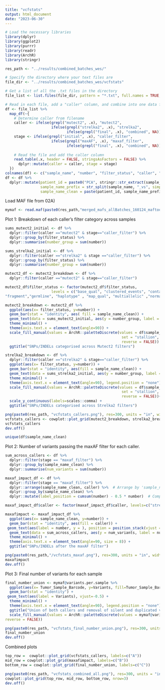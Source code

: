 ```yaml
---
title: "vcfstats"
output: html_document
date: "2023-06-30"
---
```


```r
# Load the necessary libraries
library(dplyr)
library(ggplot2)
library(purrr)
library(readr)
library(ArchR)
library(stringr)

res_path <- "../results/combined_batches_wes/"
```

```r
# Specify the directory where your text files are
file_dir <- "../results/combined_batches_wes/vcfstats" 

# Get a list of all the .txt files in the directory
file_list <- list.files(file_dir, pattern = "*.txt", full.names = TRUE, recursive=TRUE)

# Read in each file, add a "caller" column, and combine into one data frame
df <- file_list %>%
  map_df(~{
    # Determine caller from filename
    caller <- ifelse(grepl("mutect2", .x), "mutect2", 
                     ifelse(grepl("strelka2", .x), "strelka2", 
                            ifelse(grepl("final", .x), "combined", NA)))
    stage <- ifelse(grepl("initial", .x), "caller_filter", 
                     ifelse(grepl("maxAF", .x), "maxaf_filter", 
                            ifelse(grepl("final", .x), "combined", NA)))
    
    # Read the file and add the caller column
    read.table(.x, header = FALSE, stringsAsFactors = FALSE) %>%
      dplyr::mutate(caller = caller, stage = stage)
  })
colnames(df) <- c("sample_name", "number", "filter_status", "caller", "stage")
df <- df %>%
  dplyr::mutate(patient_id = paste0("PCA", stringr::str_extract(sample_name, "^[0-9]+")),
                sample_name_prefix = str_split(sample_name, "_vs", simplify = TRUE)[,1],
                sample_name_clean = paste(patient_id, sample_name_prefix, sep="_")) 
```
Load MAF file from 02A)
```r
mymaf <- read.maf(paste0(res_path,"merged_mafs_allBatches_160124_maftools.maf"), removeDuplicatedVariants=TRUE)
```

Plot 1: Breakdown of each caller's filter category across samples

```r
sums_mutect2_initial <- df %>%
  dplyr::filter(caller =="mutect2" & stage=="caller_filter") %>%
  dplyr::group_by(filter_status) %>%
  dplyr::summarise(number_group = sum(number))

sums_strelka2_initial <- df %>%
  dplyr::filter(caller =="strelka2" & stage =="caller_filter") %>%
  dplyr::group_by(filter_status) %>%
  dplyr::summarise(number_group = sum(number))

mutect2_df <- mutect2_breakdown <- df %>%
  dplyr::filter(caller =="mutect2" & stage=="caller_filter")

mutect2_df$filter_status <- factor(mutect2_df$filter_status, 
                     levels = c("base_qual", "clustered_events", "contamination",   
"fragment","germline", "haplotype" , "map_qual", "multiallelic" ,"normal_artifact", "orientation", "panel_of_normals", "position" , "slippage", "strand_bias" , "weak_evidence", "PASS"))

mutect2_breakdown <- mutect2_df %>%
  ggplot(aes(x= filter_status, y=number)) + 
  geom_bar(stat = "identity", aes( fill = sample_name_clean)) +
  geom_text(data = sums_mutect2_initial, aes(y = number_group, label = number_group), vjust = -0.5)+
  theme_minimal() +
  theme(axis.text.x = element_text(angle=90)) +
  scale_fill_manual(values = ArchR::paletteDiscrete(values = df$sample_name_clean, 
                                                     set = "stallion", 
                                                     reverse = FALSE)) +
  ggtitle("SNPs/INDELs categorised across Mutect2 filters")

strelka2_breakdown <- df %>%
  dplyr::filter(caller =="strelka2" & stage=="caller_filter") %>%
  ggplot(aes(x= filter_status, y=number)) + 
  geom_bar(stat = "identity", aes(fill = sample_name_clean)) +
  geom_text(data = sums_strelka2_initial, aes(y = number_group, label = number_group), vjust = -0.5)+
  theme_minimal() +
  theme(axis.text.x = element_text(angle=90), legend.position = "none") +
  scale_fill_manual(values = ArchR::paletteDiscrete(values = df$sample_name_clean,
                                                     set = "stallion", 
                                                     reverse = FALSE))+
  scale_y_continuous(labels=scales::comma) +
  ggtitle("SNPs/INDELs categorised across Strelka2 filters")

png(paste0(res_path, "vcfstats_callers.png"), res=300, units = "in", width = 20, height=10)
vcfstats_callers <- cowplot::plot_grid(mutect2_breakdown, strelka2_breakdown, nrow = 1, rel_widths = c(2,1))
vcfstats_callers
dev.off()

unique(df$sample_name_clean)
```

Plot 2: Number of variants passing the maxAF filter for each caller.
```r
sum_across_callers <- df %>%
  dplyr::filter(stage == "maxaf_filter") %>%
  dplyr::group_by(sample_name_clean) %>%
  dplyr::summarise(num_variants = sum(number))

maxaf_impact_df <- df %>%
  dplyr::filter(stage == "maxaf_filter") %>%
  dplyr::arrange(sample_name_clean, caller) %>%  # Arrange by 'sample_name' and 'caller' to ensure correct stacking order
  dplyr::group_by(sample_name_clean) %>%
  dplyr::mutate(label_position = cumsum(number) - 0.5 * number)  # Compute middle position of each segment

maxaf_impact_df$caller <- factor(maxaf_impact_df$caller, levels=c("strelka2", "mutect2"))

maxafimpact <- maxaf_impact_df %>%
  ggplot(aes(x= sample_name_clean, y=number)) + 
  geom_bar(stat = "identity", aes(fill = caller)) +
 geom_text(aes(label = number, y = ), position = position_stack(vjust = 0.5)) + 
  geom_text(data = sum_across_callers, aes(y = num_variants, label = num_variants), vjust = -0.5, color = "blue")+
  theme_minimal() +
  theme(axis.text.x = element_text(angle=90, size = 8)) +
  ggtitle("SNPs/INDELs after the maxAF filter")

png(paste0(res_path,"/vcfstats_maxaf.png"), res=300, units = "in", width = 10, height=10)
maxafimpact
dev.off()
```

Plot 3: Final number of variants for each sample

```r
final_number_union <- mymaf@variants.per.sample %>%
  ggplot(aes(x= Tumor_Sample_Barcode, y=Variants, fill=Tumor_Sample_Barcode)) + 
  geom_bar(stat = "identity") +
 geom_text(aes(label = Variants), vjust=-0.5) +
  theme_minimal() +
  theme(axis.text.x = element_text(angle=90), legend.position = "none") +
  ggtitle("Union of both callers and removal of silent and duplicated variants") +
  scale_fill_manual(values = ArchR::paletteDiscrete(values = mymaf@variants.per.sample$Tumor_Sample_Barcode, set = "stallion", 
reverse = FALSE))

png(paste0(res_path, "vcfstats_final_number_union.png"), res=300, units = "in", width = 10, height=10)
final_number_union
dev.off()
```
Combined plots

```r
top_row =  cowplot::plot_grid(vcfstats_callers, labels=c("A"))
mid_row = cowplot::plot_grid(maxafimpact, labels=c("B"))
bottom_row = cowplot::plot_grid(final_number_union, labels=c("C"))

png(paste0(res_path, "vcfstats_combined_all.png"), res=300, units = "in", width = 20, height=18)
cowplot::plot_grid(top_row, mid_row, bottom_row, nrow=3)
dev.off()
```





